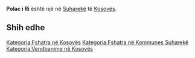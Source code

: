 {{Fshat në 
 | Emri                = Polac i Ri
 | EmriAlt                = 
 | NAME_SHORT_FORM=      
 | NAME_GENERIC=      
 | NAME_SORT_NAME_RO=      POLACIRI
 | FULL_NAME_RO = Polac i Ri
 | FULL_NAME_ND_RO=Polac i Ri
 | SORT_NAME_RG=POLACIRI
 | FULL_NAME_RG=Polac i Ri
 | FULL_NAME_ND_RG=Polac i Ri
 | SRP_NAME_SHORT_FORM=      
 | SRP_NAME_GENERIC=      
 | SRP_NAME_SORT_NAME_RO=      
 | SRP_FULL_NAME_RO = 
 | SRP_FULL_NAME_ND_RO=
 | SRP_SORT_NAME_RG=
 | SRP_FULL_NAME_RG=
 | SRP_FULL_NAME_ND_RG=
 | Emri (Rasa dhanore) = 
 | Figura              = 
 | Shteti              = Kosovo
 | Komuna              = Suharekë
 | Kodi postar         = 
 | Sipërfaqja          = 

 | Popullsia           = 

 | Regj. i popullsisë  = 
 | Dend. e popullsisë  = 
 | Faqja zyrtare       = 
 <!--- Koordinatat ----> 
 | Gjerësia            = 42.712222
 | Gjatësia            = 20.834722
 | Lartësia            = 
}}
'''Polac i Ri''' është një [[]] në [[Suharekë]] të [[Kosovës]].

<!-- == Gjeografia == -->
<!-- == Historia == -->
<!-- == Demografia == -->
== Shih edhe ==
{{Komuna Suharekë}}
{{Kosovo-Administrata-Cung}}

[[Kategoria:Fshatra në Kosovës]]
[[Kategoria:Fshatra në Kommunes Suharekë]]
[[Kategoria:Vendbanime në Kosovës]]